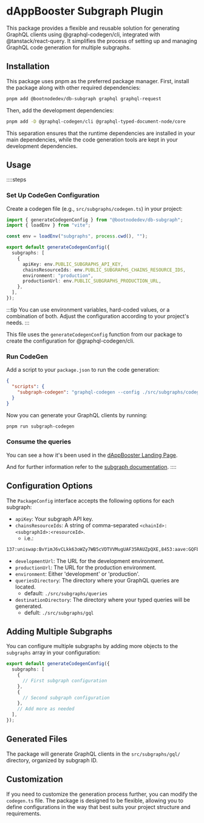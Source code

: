 # dAppBooster Subgraph Plugin

This package provides a flexible and reusable solution for generating GraphQL clients using @graphql-codegen/cli, integrated with @tanstack/react-query. It simplifies the process of setting up and managing GraphQL code generation for multiple subgraphs.

## Installation

This package uses pnpm as the preferred package manager. First, install the package along with other required dependencies:

```bash [Terminal]
pnpm add @bootnodedev/db-subgraph graphql graphql-request
```

Then, add the development dependencies:

```bash [_Terminal]
pnpm add -D @graphql-codegen/cli @graphql-typed-document-node/core
```

This separation ensures that the runtime dependencies are installed in your main dependencies, while the code generation tools are kept in your development dependencies.

## Usage

::::steps
### Set Up CodeGen Configuration

Create a codegen file (e.g., `src/subgraphs/codegen.ts`) in your project:

```ts [src/subgraphs/codegen.ts] showLineNumbers
import { generateCodegenConfig } from "@bootnodedev/db-subgraph";
import { loadEnv } from "vite";

const env = loadEnv("subgraphs", process.cwd(), "");

export default generateCodegenConfig({
  subgraphs: [
    {
      apiKey: env.PUBLIC_SUBGRAPHS_API_KEY,
      chainsResourceIds: env.PUBLIC_SUBGRAPHS_CHAINS_RESOURCE_IDS,
      environment: "production",
      productionUrl: env.PUBLIC_SUBGRAPHS_PRODUCTION_URL,
    },
  ],
});
```
:::tip
You can use environment variables, hard-coded values, or a combination of both. Adjust the configuration according to your project's needs.
:::

This file uses the `generateCodegenConfig` function from our package to create the configuration for @graphql-codegen/cli.

### Run CodeGen

Add a script to your `package.json` to run the code generation:

```json [package.json]
{
  "scripts": {
    "subgraph-codegen": "graphql-codegen --config ./src/subgraphs/codegen.ts" // [!code ++]
  }
}
```

Now you can generate your GraphQL clients by running:

```bash [Terminal]
pnpm run subgraph-codegen
```

### Consume the queries

You can see a how it's been used in the [dAppBooster Landing Page](https://github.com/BootNodeDev/dAppBoosterLandingPage).

And for further information refer to the [subgraph documentation](https://github.com/BootNodeDev/dAppBoosterLandingPage/blob/main/SUBGRAPHS.md).
::::

## Configuration Options

The `PackageConfig` interface accepts the following options for each subgraph:

- `apiKey`: Your subgraph API key.
- `chainsResourceIds`: A string of comma-separated `<chainId>:<subgraphId>:<resourceId>`.
  - i.e.:
```txt
137:uniswap:BvYimJ6vCLkk63oWZy7WB5cVDTVVMugUAF35RAUZpQXE,8453:aave:GQFbb95cE6d8mV989mL5figjaGaKCQB3xqYrr1bRyXqF
```
- `developmentUrl`: The URL for the development environment.
- `productionUrl`: The URL for the production environment.
- `environment`: Either 'development' or 'production'.
- `queriesDirectory`: The directory where your GraphQL queries are located.
  - default: `./src/subgraphs/queries`
- `destinationDirectory`: The directory where your typed queries will be generated.
  - defult: `./src/subgraphs/gql`

## Adding Multiple Subgraphs

You can configure multiple subgraphs by adding more objects to the `subgraphs` array in your configuration:

```ts [src/subgraphs/codegen.ts]
export default generateCodegenConfig({
  subgraphs: [
    {
      // First subgraph configuration
    },
    {
      // Second subgraph configuration
    },
    // Add more as needed
  ],
});
```

## Generated Files

The package will generate GraphQL clients in the `src/subgraphs/gql/` directory, organized by subgraph ID.

## Customization

If you need to customize the generation process further, you can modify the `codegen.ts` file. The package is designed to be flexible, allowing you to define configurations in the way that best suits your project structure and requirements.
